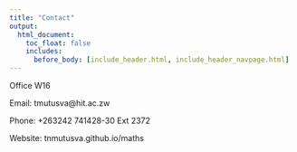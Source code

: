 ```yaml
---
title: "Contact"
output:
  html_document:
    toc_float: false
    includes:
      before_body: [include_header.html, include_header_navpage.html]
---
```




Office W16

Email: tmutusva@hit.ac.zw

Phone: +263242 741428-30 Ext 2372

Website: tnmutusva.github.io/maths
